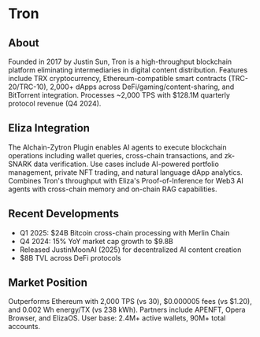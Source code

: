 # Tron

## About

Founded in 2017 by Justin Sun, Tron is a high-throughput blockchain platform eliminating intermediaries in digital content distribution. Features include TRX cryptocurrency, Ethereum-compatible smart contracts (TRC-20/TRC-10), 2,000+ dApps across DeFi/gaming/content-sharing, and BitTorrent integration. Processes ~2,000 TPS with $128.1M quarterly protocol revenue (Q4 2024).

## Eliza Integration

The AIchain-Zytron Plugin enables AI agents to execute blockchain operations including wallet queries, cross-chain transactions, and zk-SNARK data verification. Use cases include AI-powered portfolio management, private NFT trading, and natural language dApp analytics. Combines Tron's throughput with Eliza's Proof-of-Inference for Web3 AI agents with cross-chain memory and on-chain RAG capabilities.

## Recent Developments

- Q1 2025: $24B Bitcoin cross-chain processing with Merlin Chain
- Q4 2024: 15% YoY market cap growth to $9.8B
- Released JustinMoonAI (2025) for decentralized AI content creation
- $8B TVL across DeFi protocols

## Market Position

Outperforms Ethereum with 2,000 TPS (vs 30), $0.000005 fees (vs $1.20), and 0.002 Wh energy/TX (vs 238 kWh). Partners include APENFT, Opera Browser, and ElizaOS. User base: 2.4M+ active wallets, 90M+ total accounts.
